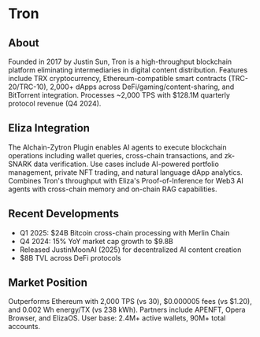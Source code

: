 # Tron

## About

Founded in 2017 by Justin Sun, Tron is a high-throughput blockchain platform eliminating intermediaries in digital content distribution. Features include TRX cryptocurrency, Ethereum-compatible smart contracts (TRC-20/TRC-10), 2,000+ dApps across DeFi/gaming/content-sharing, and BitTorrent integration. Processes ~2,000 TPS with $128.1M quarterly protocol revenue (Q4 2024).

## Eliza Integration

The AIchain-Zytron Plugin enables AI agents to execute blockchain operations including wallet queries, cross-chain transactions, and zk-SNARK data verification. Use cases include AI-powered portfolio management, private NFT trading, and natural language dApp analytics. Combines Tron's throughput with Eliza's Proof-of-Inference for Web3 AI agents with cross-chain memory and on-chain RAG capabilities.

## Recent Developments

- Q1 2025: $24B Bitcoin cross-chain processing with Merlin Chain
- Q4 2024: 15% YoY market cap growth to $9.8B
- Released JustinMoonAI (2025) for decentralized AI content creation
- $8B TVL across DeFi protocols

## Market Position

Outperforms Ethereum with 2,000 TPS (vs 30), $0.000005 fees (vs $1.20), and 0.002 Wh energy/TX (vs 238 kWh). Partners include APENFT, Opera Browser, and ElizaOS. User base: 2.4M+ active wallets, 90M+ total accounts.
